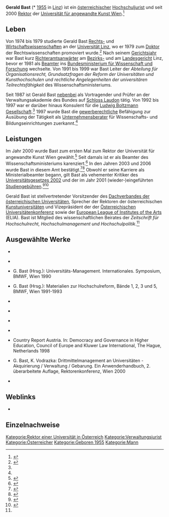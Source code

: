'''Gerald Bast''' (* [[1955]] in [[Linz]]) ist ein [[Österreich|österreichischer]] [[Jurist|Hochschuljurist]] und seit 2000 [[Rektor]] der [[Universität für angewandte Kunst Wien]].<ref>{{internetquelle
|autor=Thomas Trenkler 
|url=http://derstandard.at/2803256?sap=2&_pid=6328800 
|titel=„Das philosophische Studium generale“
|werk=[[Der Standard]]
|datum=2007-03-14
|zugriff=2009-12-03 
}}</ref>

== Leben ==

Von 1974 bis 1979 studierte Gerald Bast [[Rechtswissenschaft|Rechts-]] und [[Wirtschaftswissenschaften]] an der [[Universität Linz]], wo er 1979 zum [[Doktor]] der Rechtswissenschaften promoviert wurde.<ref name="cvREKO">{{internetquelle
|hrsg=[[Österreichische Universitätenkonferenz]] 
|url=http://www.reko.ac.at/mitglieder/rektoren_rektorinnen/index.php?ID=131#P131
|titel=Rektor Dr. Gerald Bast 
|zugriff=2009-12-03 
}}</ref> Nach seinem [[Gerichtsjahr]] war Bast kurz [[Richteramtsanwärter]] am [[Bezirksgericht|Bezirks-]] und am [[Gerichtsorganisation in Österreich#Landesgerichte|Landesgericht]] Linz, bevor er 1981 als [[Beamter#Österreich|Beamter]] ins [[Bundesministerium für Wissenschaft und Forschung]] wechselte. Von 1991 bis 1999 war Bast Leiter der ''Abteilung für Organisationsrecht, Grundsatzfragen der Reform der Universitäten und Kunsthochschulen und rechtliche Angelegenheiten der universitären Teilrechtsfähigkeit'' des Wissenschaftsministeriums. 

Seit 1987 ist Gerald Bast [[Nebentätigkeit|nebenbei]] als Vortragender und Prüfer an der Verwaltungsakademie des Bundes auf [[Schloss Laudon]] tätig. Von 1992 bis 1997 war er darüber hinaus Konsulent für die [[Ludwig Boltzmann Gesellschaft]].<ref name="cvangewandte"></ref> 1997 wurde Bast die [[Gewerberecht|gewerberechtliche]] Befähigung zur Ausübung der Tätigkeit als [[Unternehmensberater]] für Wissenschafts- und Bildungseinrichtungen zuerkannt.<ref name="cvREKO"></ref>

== Leistungen ==

Im Jahr 2000 wurde Bast zum ersten Mal zum Rektor der Universität für angewandte Kunst Wien gewählt.<ref name="cvangewandte">{{internetquelle
|url=http://www.dieangewandte.at/jart/prj3/angewandte/main.jart?rel=de&content-id=1232606866327&reserve-mode=active 
|hrsg=[[Universität für angewandte Kunst Wien]]
|titel= Curriculum Vitae Dr. Gerald Bast 
|zugriff=2009-12-03 
}}</ref> Seit damals ist er als Beamter des Wissenschaftsministeriums karenziert.<ref name="gpeBMWF">{{internetquelle
|hrsg=[[Bundesministerium für Wissenschaft und Forschung]]
|url= http://www.bmwf.gv.at/uploads/media/Geschaeftseinteilung_Stand_1._August_2009_01.pdf
|format=PDF, ca. 211 KB
|titel=Geschäftseinteilung
|seiten=9
|datum=2009-08-01 
|zugriff=2009-12-03 
}}</ref> In den Jahren 2003 und 2006 wurde Bast in diesem Amt bestätigt.<ref>{{internetquelle
|url=http://sciencev1.orf.at/sciencev1.orf.at/science/news/73185.html 
|titel=Uni-Reform: Umsetzung mit Hindernissen 
|werk=Science.ORF.at
|datum=2003-04-16 
|zugriff=2009-12-04 
}}</ref><ref>{{internetquelle
|autor=[[Universität für angewandte Kunst Wien]] 
|url=http://www.ots.at/presseaussendung/OTS_20061218_OTS0201 
|titel=OTS0201: Angewandte: Amtierender Rektor Gerald Bast wiedergewählt
|werk=[[Austria Presse Agentur|APA]]-OTS 
|datum=2006-12-18
|zugriff=2009-12-04 
}}</ref> Obwohl er seine Karriere als Ministerialbeamter begann, gilt Bast als vehementer Kritiker des [[Universitätsgesetz 2002|Universitätsgesetzes 2002]] und der im Jahr 2001 (wieder-)eingeführten [[Studiengebühr#Österreich|Studiengebühren]].<ref>{{internetquelle
|autor=Gerald Bast
|url=http://www0.eduhi.at/verein/kreidekreis/zitiert/zitiert-0302/20021109Unigesetz.htm 
|titel=Unigesetz, wir folgen dir! 
|werk=[[Der Standard]] 
|datum=2002-11-09
|zugriff=2009-12-04 
}}</ref><ref>{{internetquelle
|autor=Gerald Bast
|url=http://derstandard.at/1256743533676/Gerald-Bast-Hilfe-die-Deutschen-kommen 
|titel=Hilfe, die Deutschen kommen! 
|werk=[[Der Standard]] 
|datum=2009-10-29 
|zugriff=2009-12-04 
}}</ref>

Gerald Bast ist stellvertretender Vorsitzender des [[Dachverband der Universitäten|Dachverbandes der österreichischen Universitäten]], Sprecher der Rektoren der österreichischen [[Kunstuniversität]]en und Vizepräsident der der [[Österreichische Universitätenkonferenz|Österreichischen Universitätenkonferenz]] sowie der [[European League of Institutes of the Arts]] (ELIA). Bast ist Mitglied des wissenschaftlichen Beirates der ''Zeitschrift für Hochschulrecht, Hochschulmanagement und Hochschulpolitik''.<ref name="cvangewandte"></ref>

== Ausgewählte Werke ==

* {{Literatur
 | Autor=Gerald Bast
 | Titel= Universitäts-Organisationsgesetz
 | Verlag=Orac-Verlag
 | Ort=[[Wien]]
 | Jahr=1990
 | ISBN=3700701160
 | Typ=wl
}}

* {{Literatur
 | Autor=Gerald Bast und Karl Vodrazka
 | Titel= Universität und Drittmittel
 | Verlag=[[Österreichische Rektorenkonferenz]]
 | Ort=[[Wien]]
 | Jahr=1990
 | ISBN=3-901113-02-9
 | Typ=wl
 | Kommentar=Gemeinsam mit Karl Vodrazka
}}

* G. Bast (Hrsg.): Universitäts-Management. Internationales. Symposium, BMWF, Wien 1990 

* G. Bast (Hrsg.): Materialien zur Hochschulreform, Bände 1, 2, 3 und 5, BMWF, Wien 1991-1993

* {{Literatur
 | Autor=Gerald Bast
 | Titel=The New Austrian University System: Autonomy by Decentralization
 | Sammelwerk=Higher Education Policy
 | Band=Vol. 8
 | Nummer=3
 | Jahr=1995
 | Monat=September
 | Seiten=33–36
 | ISSN=1682-3451
 | DOI=10.1057/hep.1995.41
 | Typ=wl
}}

*{{Literatur
 | Autor=Gerald Bast
 | Herausgeber=[[Rudolf Strasser]]
 | Titel=Das Rollenbild des Universitätsassistenten nach der Universitätsreform 1993
 | Sammelwerk=Beiträge zum Universitätsrecht
 | Band=Bd. 19
 | Verlag=[[Verlag_Manz|Manzsche Verlags- und Universitätsbuchhandlung]]
 | Ort=[[Wien]]
 | Jahr=1996
 | ISBN= 978-3214056995
 | Typ=wl
}}

* {{Literatur
 | Herausgeber=Gerald Bast
 | Titel=UOG 1993 (Universitäts-Organisationsgesetz)
 | Verlag=[[Verlag_Manz|Manzsche Verlags- und Universitätsbuchhandlung]]
 | Auflage=2. erweiterte
 | Ort=Wien
 | Jahr=1998
 | ISBN=978-3214034559
 | Typ=wl
}}

* {{Literatur
 | Herausgeber=Gerald Bast, Ewald Langeder und Babette Klemmer
 | Titel=UniStG (Universitäts-Studiengesetz)
 | Verlag=[[Verlag_Manz|Manzsche Verlags- und Universitätsbuchhandlung]]
 | Auflage=2. neu bearbeitete und erweiterte
 | Ort=[[Wien]]
 | Jahr=2002
 | ISBN=978-3214034597
 | Typ=wl
}}

* Country Report Austria. In: Democracy and Governance in Higher Education, Council of Europe and Kluwer Law International, The Hague, Netherlands 1998 

* G. Bast, K. Vodrazka: Drittmittelmanagement an Universitäten - Akquirierung / Verwaltung / Gebarung. Ein Anwenderhandbuch,  2. überarbeitete Auflage, Rektorenkonferenz, Wien 2000

* {{Literatur
 | Herausgeber=Gerald Bast
 | Titel=Universitätsgesetz 2002
 | Verlag=[[Verlag_Manz|Manzsche Verlags- und Universitätsbuchhandlung]]
 | Ort=[[Wien]]
 | Jahr=2003
 | ISBN=978-3214090890
 | Typ=wl
}}

== Weblinks ==
* {{DNB-Portal|132117622}}

== Einzelnachweise ==

<references />

{{Normdaten|PND=132117622}}

{{SORTIERUNG:Bast, Gerald}}
[[Kategorie:Rektor einer Universität in Österreich]]
[[Kategorie:Verwaltungsjurist]]
[[Kategorie:Österreicher]]
[[Kategorie:Geboren 1955]]
[[Kategorie:Mann]]

{{Personendaten
|NAME=Bast, Gerald
|ALTERNATIVNAMEN=
|KURZBESCHREIBUNG=österreichischer Jurist und Rektor
|GEBURTSDATUM=1955
|GEBURTSORT=Linz
|STERBEDATUM=
|STERBEORT=
}}